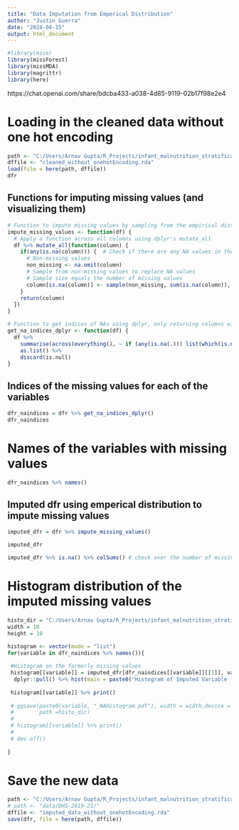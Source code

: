 ```yaml
---
title: "Data Imputation from Emperical Distribution"
author: "Justin Guerra"
date: "2024-04-15"
output: html_document
---
```


```r
#library(mice)
library(missForest)
library(missMDA)
library(magrittr)
library(here) 
```

https://chat.openai.com/share/bdcba433-a038-4d85-9119-02b17f98e2e4

# Loading in the cleaned data without one hot encoding
```r
path <- "C:/Users/Arnav Gupta/R_Projects/infant_malnutrition_stratification/data"
dffile <- "cleaned_without_onehotEncoding.rda"
load(file = here(path, dffile))
dfr
```
## Functions for imputing missing values (and visualizing them)
```r
# Function to impute missing values by sampling from the empirical distribution of each column
impute_missing_values <- function(df) {
  # Apply a function across all columns using dplyr's mutate_all
  df %>% mutate_all(function(column) {
    if(any(is.na(column))) {  # Check if there are any NA values in the column
      # Non-missing values
      non_missing <- na.omit(column)
      # Sample from non-missing values to replace NA values
      # Sample size equals the number of missing values
      column[is.na(column)] <- sample(non_missing, sum(is.na(column)), replace = TRUE)
    }
    return(column)
  })
}

# Function to get indices of NAs using dplyr, only returning columns with NAs
get_na_indices_dplyr <- function(df) {
  df %>%
    summarise(across(everything(), ~ if (any(is.na(.))) list(which(is.na(.))) else NULL)) %>%
    as.list() %>%
    discard(is.null)
}
```

## Indices of the missing values for each of the variables
```r
dfr_naindices = dfr %>% get_na_indices_dplyr() 
dfr_naindices

```

# Names of the variables with missing values
```r
dfr_naindices %>% names()
```


## Imputed dfr using emperical distribution to impute missing values 
```r
imputed_dfr = dfr %>% impute_missing_values()

imputed_dfr
```

```r
imputed_dfr %>% is.na() %>% colSums() # check over the number of missing values
```



# Histogram distribution of the imputed missing values
```r
histo_dir = "C:/Users/Arnav Gupta/R_Projects/infant_malnutrition_stratification/missingNA Imputation with emperical distribution/"
width = 10
height = 10 

histogram <- vector(mode = "list")
for(variable in dfr_naindices %>% names()){
 
 #Histogram on the formerly missing values
 histogram[[variable]] = imputed_dfr[dfr_naindices[[variable]][[1]], variable] %>% 
  dplyr::pull() %>% hist(main = paste0("Histogram of Imputed Variable (Emperical Distribution): ", variable))
 
 histogram[[variable]] %>% print() 
 
 # ggsave(paste0(variable, "_NAHistogram.pdf"), width = width,device = "pdf", height = height, 
 #        path =histo_dir)
 # 
 # histogram[[variable]] %>% print()
 # 
 # dev.off()
   
}


```

# Save the new data
```r
path <- "C:/Users/Arnav Gupta/R_Projects/infant_malnutrition_stratification/data"
# path <- "data/DHS-2019-21/"
dffile <- "imputed_data_without_onehotEncoding.rda"
save(dfr, file = here(path, dffile))
```

